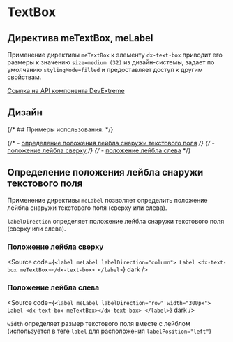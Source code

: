 
<Meta name="TextBox Documentation" of={textBoxStories} />

# TextBox

## Директива meTextBox, meLabel

Применение директивы <code>meTextBox</code> к элементу <code>dx-text-box</code>
приводит его размеры к значению <code>size=medium (32)</code> из дизайн-системы, задает по умолчанию <code>stylingMode=filled</code> и предоставляет доступ к другим свойствам.

[Ссылка на API компонента DevExtreme](https://js.devexpress.com/Angular/Documentation/ApiReference/UI_Components/dxTextBox/)

<Canvas of={textBoxStories.Default} />

<Controls of={textBoxStories.Default} />

<Source of={textBoxStories.Default} dark />

## Дизайн

<Figma
  height="50%"
  collapsable
  defaultCollapsed
  url="https://www.figma.com/design/S2KXryEyWLA9cplaicYrVn/Components?node-id=17-1263&t=gC6C40DcbGAFZEUK-0"
/>

{/* ## Примеры использования: */}

{/* - [определение положения лейбла снаружи текстового поля](#определение-положения-лейбла-снаружи-текстового-поля) */}
{/* - [положение лейбла сверху](#положение-лейбла-сверху) */}
{/* - [положение лейбла слева](#положение-лейбла-слева) */}

## Определение положения лейбла снаружи текстового поля

Применение директивы <code>meLabel</code> позволяет определить положение лейбла снаружи текстового поля (сверху или слева).

<code>labelDirection</code> определяет положение лейбла снаружи текстового поля (сверху
или слева).

### Положение лейбла сверху

<Canvas of={textBoxStories.WithLabelColumn} />

<Source
  code={`<label meLabel labelDirection="column">
    Label
    <dx-text-box meTextBox></dx-text-box>
</label>`}
  dark
/>

### Положение лейбла слева

<Canvas of={textBoxStories.WithLabelRow} />

<Source
  code={`<label meLabel labelDirection="row" width="300px">
    Label
    <dx-text-box meTextBox></dx-text-box>
</label>`}
  dark
/>

<code>width</code> определяет размер текстового поля вместе с лейблом (используется
в теге <code>label</code> для расположения <code>labelPosition="left"</code>)

<style>
  {`
      h2 {
        border-bottom: none !important;
    }
`}
</style>
